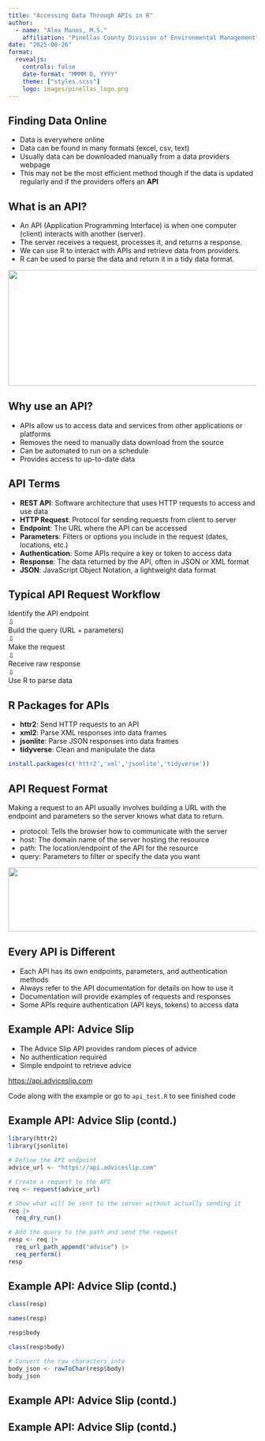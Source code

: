 ```yaml
---
title: "Accessing Data Through APIs in R"
author: 
  - name: "Alex Manos, M.S."
    affiliation: "Pinellas County Division of Environmental Management" 
date: "2025-08-26"
format: 
  revealjs:
    controls: false
    date-format: "MMMM D, YYYY"
    theme: ["styles.scss"]
    logo: images/pinellas_logo.png
---
```


## Finding Data Online

- Data is everywhere online
- Data can be found in many formats (excel, csv, text)
- Usually data can be downloaded manually from a data providers webpage
- This may not be the most efficient method though if the data is updated regularly
and if the providers offers an **API**

## What is an API?

- An API (Application Programming Interface) is when one computer (client) interacts 
with another (server).
- The server receives a request, processes it, and returns a response.
- We can use R to interact with APIs and retrieve data from providers.
- R can be used to parse the data and return it in a tidy data format.

![](images/api_model.png){.absolute top="400" left="150" width="580" height="235"}

## Why use an API?

- APIs allow us to access data and services from other applications or platforms
- Removes the need to manually data download from the source
- Can be automated to run on a schedule
- Provides access to up-to-date data

## API Terms

  - **REST API**: Software architecture that uses HTTP requests to access and use data
  - **HTTP Request**: Protocol for sending requests from client to server
  - **Endpoint**: The URL where the API can be accessed
  - **Parameters**: Filters or options you include in the request (dates, locations, etc.)
  - **Authentication**: Some APIs require a key or token to access data
  - **Response**: The data returned by the API, often in JSON or XML format
  - **JSON**: JavaScript Object Notation, a lightweight data format

  
## Typical API Request Workflow

```{=html}
<div class="flowchart">
  <div class="box fragment" data-fragment-index="1">Identify the API endpoint</div>
  <div class="arrow fragment" data-fragment-index="1">&#8681;</div>
  <div class="box fragment" data-fragment-index="2">Build the query (URL + parameters)</div>
  <div class="arrow fragment" data-fragment-index="2">&#8681;</div>
  <div class="box fragment" data-fragment-index="3">Make the request</div>
  <div class="arrow fragment" data-fragment-index="3">&#8681;</div>
  <div class="box fragment" data-fragment-index="4">Receive raw response</div>
  <div class="arrow fragment" data-fragment-index="4">&#8681;</div>
  <div class="box fragment" data-fragment-index="5">Use R to parse data</div>
</div>
```
 
## R Packages for APIs

- **httr2**: Send HTTP requests to an API
- **xml2**: Parse XML responses into data frames
- **jsonlite**: Parse JSON responses into data frames
- **tidyverse**: Clean and manipulate the data

:::{.fragment .fade-in}
```r
install.packages(c('httr2','xml','jsonlite','tidyverse'))
```
:::
  
## API Request Format

Making a request to an API usually involves building a URL with the endpoint and 
parameters so the server knows what data to return.

- protocol: Tells the browser how to communicate with the server 
- host: The domain name of the server hosting the resource
- path: The location/endpoint of the API for the resource
- query: Parameters to filter or specify the data you want


![](images/url.png){.absolute top="445" left="150" width="820" height="130"}

## Every API is Different

- Each API has its own endpoints, parameters, and authentication methods
- Always refer to the API documentation for details on how to use it
- Documentation will provide examples of requests and responses
- Some APIs require authentication (API keys, tokens) to access data

## Example API: Advice Slip

- The Advice Slip API provides random pieces of advice
- No authentication required
- Simple endpoint to retrieve advice

[https://api.adviceslip.com](https://api.adviceslip.com/)

Code along with the example or go to `api_test.R` to see finished code

## Example API: Advice Slip (contd.)

:::{.fragment .fade-in fragment-index=1}
```r
library(httr2)
library(jsonlite)
```
:::

:::{.fragment .fade-in fragment-index=2}
```r
# Define the API endpoint
advice_url <- "https://api.adviceslip.com"
```
:::

:::{.fragment .fade-in fragment-index=3}
```r
# Create a request to the API
req <- request(advice_url)
```
:::

:::{.fragment .fade-in fragment-index=4}
```r
# Show what will be sent to the server without actually sending it
req |> 
  req_dry_run()
```
:::

:::{.fragment .fade-in fragment-index=5}
```r
# Add the query to the path and send the request
resp <- req |>
  req_url_path_append("advice") |>
  req_perform()
resp
```
:::

## Example API: Advice Slip (contd.)

:::{.fragment .fade-in fragment-index=1}
```r
class(resp)
```
:::

:::{.fragment .fade-in fragment-index=2}
```r
names(resp)
```
:::

:::{.fragment .fade-in fragment-index=3}
```r
resp$body
```
:::

:::{.fragment .fade-in fragment-index=4}
```r
class(resp$body)
```
:::

:::{.fragment .fade-in fragment-index=5}
```r
# Convert the raw characters into 
body_json <- rawToChar(resp$body)
body_json
```
:::

## Example API: Advice Slip (contd.)



## Example API: Advice Slip (contd.)


